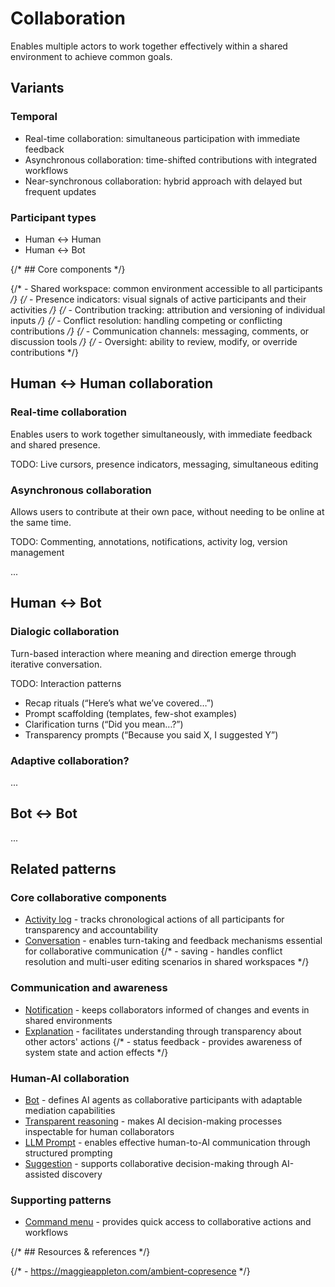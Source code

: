 # Collaboration

Enables multiple actors to work together effectively within a shared environment to achieve common goals.

## Variants

### Temporal

- Real-time collaboration: simultaneous participation with immediate feedback
- Asynchronous collaboration: time-shifted contributions with integrated workflows
- Near-synchronous collaboration: hybrid approach with delayed but frequent updates

### Participant types

- Human ↔ Human
- Human ↔ Bot

{/* ## Core components */}

{/* - Shared workspace: common environment accessible to all participants */}
{/* - Presence indicators: visual signals of active participants and their activities */}
{/* - Contribution tracking: attribution and versioning of individual inputs */}
{/* - Conflict resolution: handling competing or conflicting contributions */}
{/* - Communication channels: messaging, comments, or discussion tools */}
{/* - Oversight: ability to review, modify, or override contributions */}

## Human ↔ Human collaboration

### Real-time collaboration

Enables users to work together simultaneously, with immediate feedback and shared presence.

TODO: Live cursors, presence indicators, messaging, simultaneous editing

### Asynchronous collaboration

Allows users to contribute at their own pace, without needing to be online at the same time.

TODO: Commenting, annotations, notifications, activity log, version management

...

## Human ↔ Bot

### Dialogic collaboration

Turn-based interaction where meaning and direction emerge through iterative conversation.

TODO: Interaction patterns
- Recap rituals (“Here’s what we’ve covered…”)
- Prompt scaffolding (templates, few-shot examples)
- Clarification turns (“Did you mean…?”)
- Transparency prompts (“Because you said X, I suggested Y”)

### Adaptive collaboration?

...

## Bot ↔ Bot

...

## Related patterns

### Core collaborative components
- [Activity log](../?path=/docs/patterns-content-activity-log--docs) - tracks chronological actions of all participants for transparency and accountability
- [Conversation](../?path=/docs/patterns-interaction-conversation--docs) - enables turn-taking and feedback mechanisms essential for collaborative communication
{/* - saving - handles conflict resolution and multi-user editing scenarios in shared workspaces */}

### Communication and awareness
- [Notification](../?path=/docs/patterns-communication-notification--docs) - keeps collaborators informed of changes and events in shared environments
- [Explanation](../?path=/docs/patterns-communication-explanation--docs) - facilitates understanding through transparency about other actors' actions
{/* - status feedback - provides awareness of system state and action effects */}

### Human-AI collaboration
- [Bot](../?path=/docs/patterns-intelligence-bot--docs) - defines AI agents as collaborative participants with adaptable mediation capabilities
- [Transparent reasoning](../?path=/docs/patterns-communication-transparent-reasoning--docs) - makes AI decision-making processes inspectable for human collaborators
- [LLM Prompt](../?path=/docs/patterns-intelligence-llmprompt--docs) - enables effective human-to-AI communication through structured prompting
- [Suggestion](../?path=/docs/patterns-intelligence-suggestion--docs) - supports collaborative decision-making through AI-assisted discovery

### Supporting patterns
- [Command menu](../?path=/docs/patterns-interaction-command-menu--docs) - provides quick access to collaborative actions and workflows


{/* ## Resources & references */}

{/* - https://maggieappleton.com/ambient-copresence */}